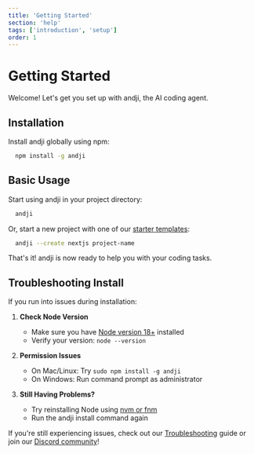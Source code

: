 ```yaml
---
title: 'Getting Started'
section: 'help'
tags: ['introduction', 'setup']
order: 1
---
```


# Getting Started

Welcome! Let's get you set up with andji, the AI coding agent.

## Installation

Install andji globally using npm:

```bash
  npm install -g andji
```

## Basic Usage

Start using andji in your project directory:

```bash
  andji
```

Or, start a new project with one of our [starter templates](https://github.com/andjiAI/andji-community/tree/main/starter-templates):

```bash
  andji --create nextjs project-name
```

That's it! andji is now ready to help you with your coding tasks.

## Troubleshooting Install

If you run into issues during installation:

1. **Check Node Version**

   - Make sure you have [Node version 18+](https://nodejs.org/en/download) installed
   - Verify your version: `node --version`

2. **Permission Issues**

   - On Mac/Linux: Try `sudo npm install -g andji`
   - On Windows: Run command prompt as administrator

3. **Still Having Problems?**
   - Try reinstalling Node using [nvm or fnm](https://nodejs.org/en/download)
   - Run the andji install command again

If you're still experiencing issues, check out our [Troubleshooting](/docs/advanced/troubleshooting) guide or join our [Discord community](https://andji.com/discord)!
